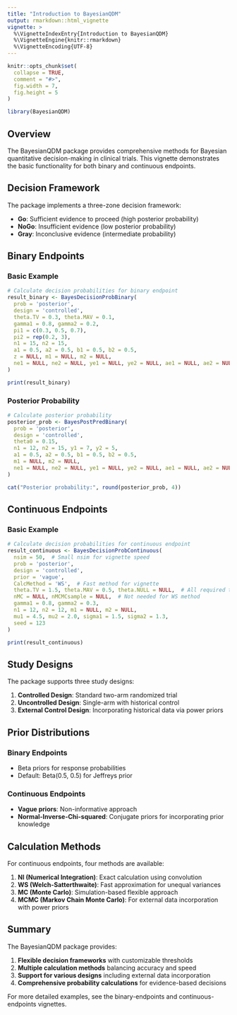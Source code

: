 ```yaml
---
title: "Introduction to BayesianQDM"
output: rmarkdown::html_vignette
vignette: >
  %\VignetteIndexEntry{Introduction to BayesianQDM}
  %\VignetteEngine{knitr::rmarkdown}
  %\VignetteEncoding{UTF-8}
---
```


```r
knitr::opts_chunk$set(
  collapse = TRUE,
  comment = "#>",
  fig.width = 7,
  fig.height = 5
)
```

```r
library(BayesianQDM)
```

## Overview

The BayesianQDM package provides comprehensive methods for Bayesian quantitative decision-making in clinical trials. This vignette demonstrates the basic functionality for both binary and continuous endpoints.

## Decision Framework

The package implements a three-zone decision framework:

- **Go**: Sufficient evidence to proceed (high posterior probability)
- **NoGo**: Insufficient evidence (low posterior probability)
- **Gray**: Inconclusive evidence (intermediate probability)

## Binary Endpoints

### Basic Example

```r
# Calculate decision probabilities for binary endpoint
result_binary <- BayesDecisionProbBinary(
  prob = 'posterior', 
  design = 'controlled', 
  theta.TV = 0.3, theta.MAV = 0.1,
  gamma1 = 0.8, gamma2 = 0.2,
  pi1 = c(0.3, 0.5, 0.7), 
  pi2 = rep(0.2, 3), 
  n1 = 15, n2 = 15,
  a1 = 0.5, a2 = 0.5, b1 = 0.5, b2 = 0.5,
  z = NULL, m1 = NULL, m2 = NULL,
  ne1 = NULL, ne2 = NULL, ye1 = NULL, ye2 = NULL, ae1 = NULL, ae2 = NULL
)

print(result_binary)
```

### Posterior Probability

```r
# Calculate posterior probability
posterior_prob <- BayesPostPredBinary(
  prob = 'posterior', 
  design = 'controlled', 
  theta0 = 0.15,
  n1 = 12, n2 = 15, y1 = 7, y2 = 5, 
  a1 = 0.5, a2 = 0.5, b1 = 0.5, b2 = 0.5,
  m1 = NULL, m2 = NULL,
  ne1 = NULL, ne2 = NULL, ye1 = NULL, ye2 = NULL, ae1 = NULL, ae2 = NULL
)

cat("Posterior probability:", round(posterior_prob, 4))
```

## Continuous Endpoints

### Basic Example

```r
# Calculate decision probabilities for continuous endpoint  
result_continuous <- BayesDecisionProbContinuous(
  nsim = 50,  # Small nsim for vignette speed
  prob = 'posterior', 
  design = 'controlled', 
  prior = 'vague', 
  CalcMethod = 'WS',  # Fast method for vignette
  theta.TV = 1.5, theta.MAV = 0.5, theta.NULL = NULL,  # All required thresholds
  nMC = NULL, nMCMCsample = NULL,  # Not needed for WS method
  gamma1 = 0.8, gamma2 = 0.3,
  n1 = 12, n2 = 12, m1 = NULL, m2 = NULL,
  mu1 = 4.5, mu2 = 2.0, sigma1 = 1.5, sigma2 = 1.3,
  seed = 123
)

print(result_continuous)
```

## Study Designs

The package supports three study designs:

1. **Controlled Design**: Standard two-arm randomized trial
2. **Uncontrolled Design**: Single-arm with historical control
3. **External Control Design**: Incorporating historical data via power priors

## Prior Distributions

### Binary Endpoints
- Beta priors for response probabilities
- Default: Beta(0.5, 0.5) for Jeffreys prior

### Continuous Endpoints
- **Vague priors**: Non-informative approach
- **Normal-Inverse-Chi-squared**: Conjugate priors for incorporating prior knowledge

## Calculation Methods

For continuous endpoints, four methods are available:

1. **NI (Numerical Integration)**: Exact calculation using convolution
2. **WS (Welch-Satterthwaite)**: Fast approximation for unequal variances
3. **MC (Monte Carlo)**: Simulation-based flexible approach
4. **MCMC (Markov Chain Monte Carlo)**: For external data incorporation with power priors

## Summary

The BayesianQDM package provides:

1. **Flexible decision frameworks** with customizable thresholds
2. **Multiple calculation methods** balancing accuracy and speed
3. **Support for various designs** including external data incorporation
4. **Comprehensive probability calculations** for evidence-based decisions

For more detailed examples, see the binary-endpoints and continuous-endpoints vignettes.
